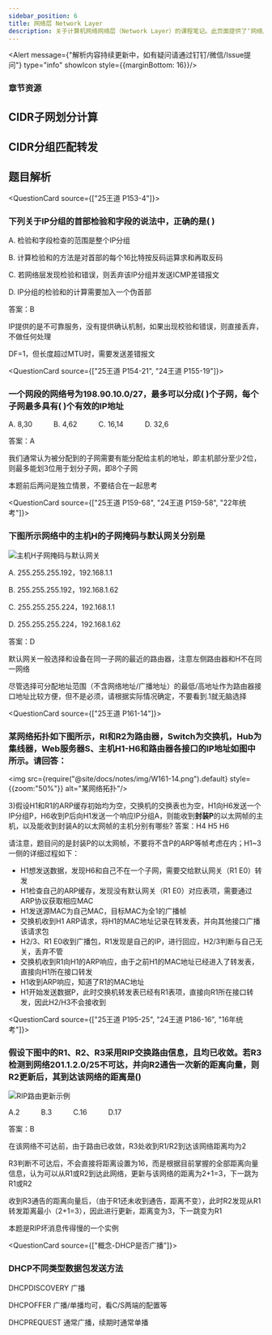 ```yaml
---
sidebar_position: 6
title: 网络层 Network Layer
description: 关于计算机网络网络层（Network Layer）的课程笔记。此页面提供了‘网络层’章节的课件下载，并包含CIDR子网划分计算器和分组匹配转发模拟的可视化工具，旨在帮助学生深入理解IP协议、路由算法和子网划分等核心概念。
---
```



<Alert message={"解析内容持续更新中，如有疑问请通过钉钉/微信/Issue提问"} type="info" showIcon style={{marginBottom: 16}}/>

<h3 style={{color: '#006d75', marginTop: 0, marginBottom: 8}}>章节资源</h3>
<GridContainer>
    <FileCard file_type={'pdf'} name={'5 Network Layer'} size={'7491147'} link={require('@site/assets/slides/5_Network Layer.pdf').default} />
</GridContainer>

[//]: # (文件名与其他章节的差异是有意为之，因为Docusarus无法处理以“Network”作为文件名（大小写敏感）的文档，使首页崩溃)

[//]: # (不要尝试修改该文件名使之与其他命名格式一致)

## CIDR子网划分计算

<SubnetCalculator/>

## CIDR分组匹配转发

<IPMatchingComponent />

## 题目解析

<QuestionCard source={["25王道 P153-4"]}>
### 下列关于IP分组的首部检验和字段的说法中，正确的是( )

A. 检验和字段检查的范围是整个IP分组

B. 计算检验和的方法是对首部的每个16比特按反码运算求和再取反码

C. 若网络层发现检验和错误，则丢弃该IP分组并发送ICMP差错报文

D. IP分组的检验和的计算需要加入一个伪首部

<Answer>
答案：B

IP提供的是不可靠服务，没有提供确认机制，如果出现校验和错误，则直接丢弃，不做任何处理

DF=1，但长度超过MTU时，需要发送差错报文
</Answer>
</QuestionCard>

<QuestionCard source={["25王道 P154-21", "24王道 P155-19"]}>
### 一个网段的网络号为198.90.10.0/27，最多可以分成( )个子网，每个子网最多具有( )个有效的IP地址

A. 8,30&emsp;&emsp;&emsp;B. 4,62&emsp;&emsp;&emsp;C. 16,14&emsp;&emsp;&emsp;D. 32,6

<Answer>
答案：A

我们通常认为被分配到的子网需要有能分配给主机的地址，即主机部分至少2位，则最多能划3位用于划分子网，即8个子网

本题前后两问是独立情景，不要结合在一起思考
</Answer>
</QuestionCard>

<QuestionCard source={["25王道 P159-68", "24王道 P159-58", "22年统考"]}>
### 下图所示网络中的主机H的子网掩码与默认网关分别是
![主机H子网掩码与默认网关](img/W159-68.png)

A. 255.255.255.192，192.168.1.1

B. 255.255.255.192，192.168.1.62

C. 255.255.255.224，192.168.1.1

D. 255.255.255.224，192.168.1.62

<Answer>
答案：D

默认网关一般选择和设备在同一子网的最近的路由器，注意左侧路由器和H不在同一网络

尽管选择可分配地址范围（不含网络地址/广播地址）的最低/高地址作为路由器接口地址比较方便，但不是必须，请根据实际情况确定，不要看到.1就无脑选择
</Answer>
</QuestionCard>

<QuestionCard source={["25王道 P161-14"]}>
### 某网络拓扑如下图所示，RI和R2为路由器，Switch为交换机，Hub为集线器，Web服务器S、主机H1-H6和路由器各接口的IP地址如图中所示。请回答：
<img src={require("@site/docs/notes/img/W161-14.png").default} style={{zoom:"50%"}} alt="某网络拓扑"/>

3)假设H1和R1的ARP缓存初始均为空，交换机的交换表也为空，H1向H6发送一个IP分组P，H6收到P后向H1发送一个响应IP分组A，则能收到**封装P**的以太网帧的主机，以及能收到封装A的以太网帧的主机分别有哪些?
<Answer>
答案：H4 H5 H6

请注意，题目问的是封装P的以太网帧，不要将不含P的ARP等帧考虑在内；H1~3一侧的详细过程如下：

* H1想发送数据，发现H6和自己不在一个子网，需要交给默认网关（R1 E0）转发
* H1检查自己的ARP缓存，发现没有默认网关（R1 E0）对应表项，需要通过ARP协议获取相应MAC
* H1发送源MAC为自己MAC，目标MAC为全1的广播帧
* 交换机收到H1 ARP请求，将H1的MAC地址记录在转发表，并向其他接口广播该请求包
* H2/3、R1 E0收到广播包，R1发现是自己的IP，进行回应，H2/3判断与自己无关，丢弃不管
* 交换机收到R1向H1的ARP响应，由于之前H1的MAC地址已经进入了转发表，直接向H1所在接口转发
* H1收到ARP响应，知道了R1的MAC地址
* H1开始发送数据P，此时交换机转发表已经有R1表项，直接向R1所在接口转发，因此H2/H3不会接收到
</Answer>
</QuestionCard>

<QuestionCard source={["25王道 P195-25", "24王道 P186-16", "16年统考"]}>
### 假设下图中的R1、R2、R3采用RIP交换路由信息，且均已收敛。若R3检测到网络201.1.2.0/25不可达，并向R2通告一次新的距离向量，则R2更新后，其到达该网络的距离是()
![RIP路由更新示例](img/W195-25.png)

A.2&emsp;&emsp;&emsp;B.3&emsp;&emsp;&emsp;C.16&emsp;&emsp;&emsp;D.17

<Answer>
答案：B

在该网络不可达前，由于路由已收敛，R3处收到R1/R2到达该网络距离均为2

R3判断不可达后，不会直接将距离设置为16，而是根据目前掌握的全部距离向量信息，认为可以从R1或R2到达此网络，更新与该网络的距离为2+1=3，下一跳为R1或R2

收到R3通告的距离向量后，（由于R1还未收到通告，距离不变），此时R2发现从R1转发距离最小（2+1=3），因此进行更新，距离变为3，下一跳变为R1

本题是RIP坏消息传得慢的一个实例
</Answer>
</QuestionCard>

<QuestionCard source={["概念-DHCP是否广播"]}>
### DHCP不同类型数据包发送方法
DHCPDISCOVERY 广播

DHCPOFFER 广播/单播均可，看C/S两端的配置等

DHCPREQUEST 通常广播，续期时通常单播
</QuestionCard>